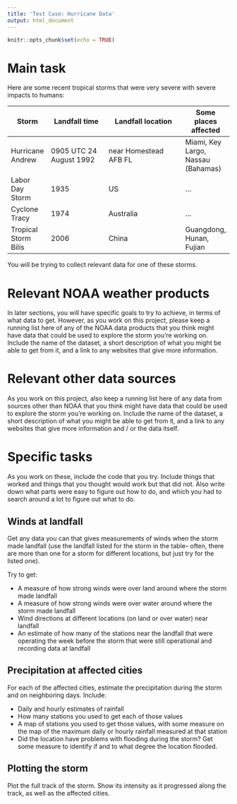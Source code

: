```yaml
---
title: 'Test Case: Hurricane Data'
output: html_document
---
```


```r
knitr::opts_chunk$set(echo = TRUE)
```

# Main task

Here are some recent tropical storms that were very severe with severe impacts to humans: 

Storm | Landfall  time | Landfall location | Some places affected
----- | ------------- | -----------------  | -------
Hurricane Andrew | 0905 UTC 24 August 1992 | near Homestead AFB FL | Miami, Key Largo, Nassau (Bahamas)
Labor Day Storm | 1935 | US | ...
Cyclone Tracy | 1974 | Australia | ...
Tropical Storm Bilis | 2006 | China | Guangdong, Hunan, Fujian

You will be trying to collect relevant data for one of these storms. 

# Relevant NOAA weather products

In later sections, you will have specific goals to try to achieve, in terms of what data to get. However, as you work on this project, please keep a running list here of any of the NOAA data products that you think might have data that could be used to explore the storm you're working on. Include the name of the dataset, a short description of what you might be able to get from it, and a link to any websites that give more information.

# Relevant other data sources

As you work on this project, also keep a running list here of any data from sources other than NOAA that you think might have data that could be used to explore the storm you're working on. Include the name of the dataset, a short description of what you might be able to get from it, and a link to any websites that give more information and / or the data itself.

# Specific tasks

As you work on these, include the code that you try. Include things that worked and things that you thought would work but that did not. Also write down what parts were easy to figure out how to do, and which you had to search around a lot to figure out what to do. 

## Winds at landfall

Get any data you can that gives measurements of winds when the storm made landfall (use the landfall listed for the storm in the table-- often, there are more than one for a storm for different locations, but just try for the listed one). 

Try to get:

- A measure of how strong winds were over land around where the storm made landfall
- A measure of how strong winds were over water around where the storm made landfall
- Wind directions at different locations (on land or over water) near landfall 
- An estimate of how many of the stations near the landfall that were operating the week before the storm that were still operational and recording data at landfall

## Precipitation at affected cities

For each of the affected cities, estimate the precipitation during the storm and on neighboring days. Include: 

- Daily and hourly estimates of rainfall
- How many stations you used to get each of those values
- A map of stations you used to get those values, with some measure on the map of the maximum daily or hourly rainfall measured at that station
- Did the location have problems with flooding during the storm? Get some measure to identify if and to what degree the location flooded.

## Plotting the storm

Plot the full track of the storm. Show its intensity as it progressed along the track, as well as the affected cities.

